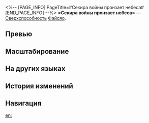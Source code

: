 <%-- [PAGE_INFO]
PageTitle=#Секира войны пронзает небеса#
[END_PAGE_INFO] --%>
{{Навык Инфобокс
|Название         = Секира войны пронзает небеса
|Изображение      = Навык Секира войны пронзает небеса.png
|Персонаж         = Фэйсяо
|Тип              = Сверхспособность
|Тэг              = Одиночная атака
|УронСтойк        = 5
|ЭнергияГен       = 
|Энергия          = 
|Длительность     = 
|Описание         = Наносит выбранному противнику ветряной урон, равный {{Цвет|Выделенный|36%—64,8%}} от силы атаки Фэйсяо. Если {{Доп эффект|уязвимость цели не пробита}}, то множитель урона повышается на {{Цвет|Выделенный|15%—33%}}.
|Свойство1        = 
|Масштабирование1 = 
}}
'''«Секира войны пронзает небеса»''' — [[Сверхспособность]] [[Фэйсяо]].

==Превью==
{{Превью
|Файл = Секира войны пронзает небеса Превью
}}

==Масштабирование==
{{Масштабирование навыка|тип=Сверхспособность
|36%;38.4%;40.8%;43.2%;45.6%;48%;51%;54%;57%;60%;62.4%;64.8%;67.2%;69.6%;72%
|15%;16.5%;18%;19.5%;21%;22.5%;24.38%;26.25%;28.13%;30%;31.5%;33%;34.5%;36%;37.5%
}}

==На других языках==
{{На других языках
|en   = Waraxe Skyward
|zhs  = 钺贯天冲
|zht  = 鉞貫天衝
|ja   = {{Rubi|斧貫衝天|ふかんしょうてん}}
|ko   = 하늘을 꿰뚫는 도끼
|es   = Aluvión de hachazos hendedores
|fr   = Hache de guerre céleste
|ru   = Секира войны пронзает небеса
|th   = Waraxe Skyward
|vi   = Chém Tách Trời Xanh
|de   = Spaltender Hieb gen Himmel
|id   = Waraxe Skyward
|pt   = Fissura do Machado Celestial
}}

==История изменений==
{{История изменений|3.5}}

==Навигация==
{{Навык Навбокс|Фэйсяо}}

[[en:]]